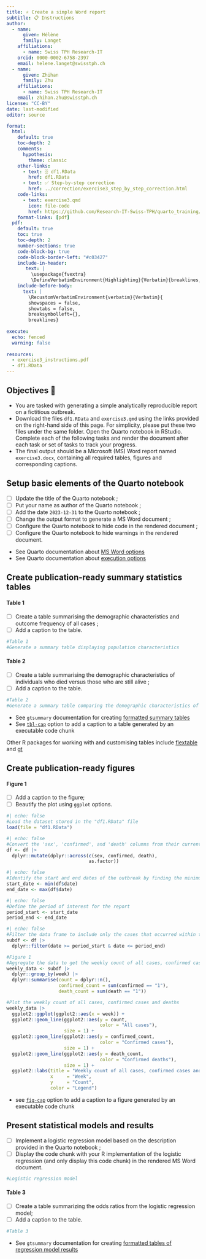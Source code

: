 ```yaml
---
title: ⭐ Create a simple Word report
subtitle: 📋 Instructions
author:
  - name:
      given: Hélène
      family: Langet
    affiliations:
      - name: Swiss TPH Research-IT
    orcid: 0000-0002-6758-2397
    email: helene.langet@swisstph.ch
  - name:
      given: Zhihan
      family: Zhu
    affiliations:
      - name: Swiss TPH Research-IT
    email: zhihan.zhu@swisstph.ch
license: "CC-BY"
date: last-modified
editor: source

format:
  html:
    default: true
    toc-depth: 2
    comments:
      hypothesis: 
        theme: classic
    other-links:
      - text: 🗄️ df1.RData
        href: df1.RData
      - text: ✅ Step-by-step correction
        href: ../correction/exercise3_step_by_step_correction.html
    code-links:
      - text: exercise3.qmd
        icon: file-code
        href: https://github.com/Research-IT-Swiss-TPH/quarto_training/blob/main/practicals/exercise3.qmd
    format-links: [pdf]
  pdf:
    default: true
    toc: true
    toc-depth: 2
    number-sections: true
    code-block-bg: true
    code-block-border-left: "#c03427"
    include-in-header: 
       text: |
         \usepackage{fvextra}
         \DefineVerbatimEnvironment{Highlighting}{Verbatim}{breaklines,commandchars=\\\{\}}
    include-before-body:
      text: |
        \RecustomVerbatimEnvironment{verbatim}{Verbatim}{
        showspaces = false,
        showtabs = false,
        breaksymbolleft={},
        breaklines}
    
execute:
  echo: fenced
  warning: false
    
resources:
  - exercise3_instructions.pdf
  - df1.RData
---
```


## Objectives 🎯

-   You are tasked with generating a simple analytically reproducible report on a fictitious outbreak.
-   Download the files `df1.RData` and `exercise3.qmd` using the links provided on the right-hand side of this page. For simplicity, please put these two files under the same folder. Open the Quarto notebook in RStudio. Complete each of the following tasks and render the document after each task or set of tasks to track your progress.
-   The final output should be a Microsoft (MS) Word report named `exercise3.docx`, containing all required tables, figures and corresponding captions.

## Setup basic elements of the Quarto notebook

-   [ ] Update the title of the Quarto notebook ;
-   [ ] Put your name as author of the Quarto notebook ;
-   [ ] Add the date `2023-12-31` to the Quarto notebook ;
-   [ ] Change the output format to generate a MS Word document ;
-   [ ] Configure the Quarto notebook to hide code in the rendered document ;
-   [ ] Configure the Quarto notebook to hide warnings in the rendered document.

::: callout-tip
-   See Quarto documentation about [MS Word options](https://quarto.org/docs/reference/formats/docx.html)
-   See Quarto documentation about [execution options](https://quarto.org/docs/reference/formats/docx.html#execution)
:::

## Create publication-ready summary statistics tables

#### Table 1 {.unnumbered}

- [ ] Create a table summarising the demographic characteristics and outcome frequency of all cases ;
- [ ] Add a caption to the table.

```r
#Table 1
#Generate a summary table displaying population characteristics

```

#### Table 2 {.unnumbered}

-   [ ] Create a table summarising the demographic characteristics of individuals who died versus those who are still alive ;
-   [ ] Add a caption to the table.

```r
#Table 2
#Generate a summary table comparing the demographic characteristics of individuals who died versus those who are still alive

```

::: callout-tip
-   See `gtsummary` documentation for creating [formatted summary tables](https://www.danieldsjoberg.com/gtsummary/articles/tbl_summary.html)
-   See [`tbl-cap`](https://quarto.org/docs/authoring/tables.html#computations) option to add a caption to a table generated by an executable code chunk

Other R packages for working with and customising tables include [flextable](https://davidgohel.github.io/flextable/) and [gt](https://gt.rstudio.com/)
:::

## Create publication-ready figures

#### Figure 1 {.unnumbered}

-   [ ] Add a caption to the figure;
-   [ ] Beautify the plot using `ggplot` options.

```r
#| echo: false
#Load the dataset stored in the "df1.RData" file
load(file = "df1.RData")
```

```r
#| echo: false
#Convert the 'sex', 'confirmed', and 'death' columns from their current data type to factors
df <- df |>
  dplyr::mutate(dplyr::across(c(sex, confirmed, death),
                              as.factor))
```

```r
#| echo: false
#Identify the start and end dates of the outbreak by finding the minimum and maximum values in the 'date' column
start_date <- min(df$date)
end_date <- max(df$date)
```

```r
#| echo: false
#Define the period of interest for the report
period_start <- start_date
period_end <- end_date
```

```r
#| echo: false
#Filter the data frame to include only the cases that occurred within the defined period
subdf <- df |>
  dplyr::filter(date >= period_start & date <= period_end)
```

```r
#Figure 1
#Aggregate the data to get the weekly count of all cases, confirmed cases and deaths
weekly_data <- subdf |>
  dplyr::group_by(week) |>
  dplyr::summarise(count = dplyr::n(),
                   confirmed_count = sum(confirmed == "1"),
                   death_count = sum(death == "1"))

#Plot the weekly count of all cases, confirmed cases and deaths
weekly_data |>
  ggplot2::ggplot(ggplot2::aes(x = week)) +
  ggplot2::geom_line(ggplot2::aes(y = count,
                                  color = "All cases"),
                     size = 1) +
  ggplot2::geom_line(ggplot2::aes(y = confirmed_count,
                                  color = "Confirmed cases"),
                     size = 1) +
  ggplot2::geom_line(ggplot2::aes(y = death_count,
                                  color = "Confirmed deaths"),
                     size = 1) +
  ggplot2::labs(title = "Weekly count of all cases, confirmed cases and deaths",
                x     = "Week",
                y     = "Count",
                color = "Legend")
```

::: callout-tip
-   see [`fig-cap`](https://quarto.org/docs/computations/execution-options.html#caption-and-alt-text) option to add a caption to a figure generated by an executable code chunk
:::

## Present statistical models and results

-   [ ] Implement a logistic regression model based on the description provided in the Quarto notebook ;
-   [ ] Display the code chunk with your R implementation of the logistic regression (and only display this code chunk) in the rendered MS Word document.

```r
#Logistic regression model

```

#### Table 3 {.unnumbered}

-   [ ] Create a table summarizing the odds ratios from the logistic regression model;
-   [ ] Add a caption to the table.

```r
#Table 3

```

::: callout-tip
-   See `gtsummary` documentation for creating [formatted tables of regression model results](https://www.danieldsjoberg.com/gtsummary/articles/tbl_regression.html)
:::
